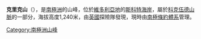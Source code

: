 {{Coord|76|36|S|162|9|E|source:GNIS|display=title}}

'''克里克山'''（{{lang-en|Mount Creak}}），是[[南極洲|南極洲]]的山峰，位於[[維多利亞地|維多利亞地]]的[[斯科特海岸|斯科特海岸]]，屬於[[科克伍德山脈|科克伍德山脈]]的一部分，海拔高度1,240米，由[[英國|英國]]探險隊發現，現時由[[南極條約體系|南極條約體系]]管理。

{{DEFAULTSORT:Mount Creak}}
[[Category:南極洲山峰|Category:南極洲山峰]]


{{ScottCoast-geo-stub}}